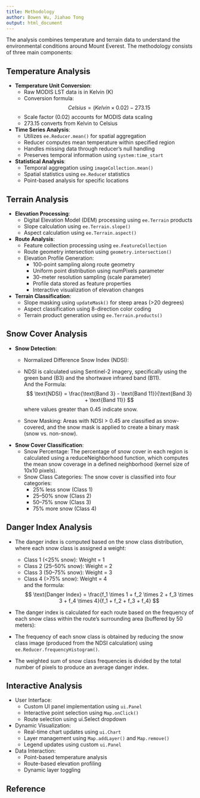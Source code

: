 ```yaml
---
title: Methodology
author: Bowen Wu, Jiahao Tong
output: html_document
---
```


The analysis combines temperature and terrain data to understand the environmental conditions around Mount Everest. The methodology consists of three main components:

## **Temperature Analysis**  
  
   - **Temperature Unit Conversion**:
     - Raw MODIS LST data is in Kelvin (K)
     - Conversion formula:  
     $$ Celsius = (Kelvin × 0.02) - 273.15 $$
     - Scale factor (0.02) accounts for MODIS data scaling
     - 273.15 converts from Kelvin to Celsius  
       
   - **Time Series Analysis**:
     - Utilizes `ee.Reducer.mean()` for spatial aggregation
     - Reducer computes mean temperature within specified region
     - Handles missing data through reducer's null handling
     - Preserves temporal information using `system:time_start`  
       
   - **Statistical Analysis**:
     - Temporal aggregation using `imageCollection.mean()`
     - Spatial statistics using `ee.Reduce`r statistics
     - Point-based analysis for specific locations

## **Terrain Analysis**  
  
   - **Elevation Processing**:
     - Digital Elevation Model (DEM) processing using `ee.Terrain` products
     - Slope calculation using `ee.Terrain.slope()`
     - Aspect calculation using `ee.Terrain.aspect()`  
       
   - **Route Analysis**:
     - Feature collection processing using `ee.FeatureCollection`
     - Route geometry intersection using `geometry.intersection()`
     - Elevation Profile Generation:
       - 100-point sampling along route geometry
       - Uniform point distribution using numPixels parameter
       - 30-meter resolution sampling (scale parameter)
       - Profile data stored as feature properties
       - Interactive visualization of elevation changes  
         
   - **Terrain Classification**:
     - Slope masking using `updateMask()` for steep areas (>20 degrees)
     - Aspect classification using 8-direction color coding
     - Terrain product generation using `ee.Terrain.products()`

## **Snow Cover Analysis**  
  
   - **Snow Detection**:
     - Normalized Difference Snow Index (NDSI):
     - NDSI is calculated using Sentinel-2 imagery, specifically using the green band (B3) and the shortwave infrared band (B11).  
     And the Formula:  
     $$ \text{NDSI} = \frac{\text{Band 3} - \text{Band 11}}{\text{Band 3} + \text{Band 11}} $$  where values greater than 0.45 indicate snow.

     - Snow Masking: Areas with NDSI > 0.45 are classified as snow-covered, and the snow mask is applied to create a binary mask (snow vs. non-snow).

   - **Snow Cover Classification**:
     - Snow Percentage: The percentage of snow cover in each region is calculated using a reduceNeighborhood function, which computes the mean snow coverage in a defined neighborhood (kernel size of 10x10 pixels).
     - Snow Class Categories: The snow cover is classified into four categories:
       - 25% less snow (Class 1)
       - 25–50% snow (Class 2)
       - 50–75% snow (Class 3)
       - 75% more snow (Class 4)

## **Danger Index Analysis**  
  
   - The danger index is computed based on the snow class distribution, where each snow class is assigned a weight:
     - Class 1 (<25% snow): Weight = 1
     - Class 2 (25–50% snow): Weight = 2
     - Class 3 (50–75% snow): Weight = 3
     - Class 4 (>75% snow): Weight = 4  
     and the formula:  
     $$ \text{Danger Index} = \frac{f_1 \times 1 + f_2 \times 2 + f_3 \times 3 + f_4 \times 4}{f_1 + f_2 + f_3 + f_4} $$  
       
   - The danger index is calculated for each route based on the frequency of each snow class within the route’s surrounding area (buffered by 50 meters):
  
   - The frequency of each snow class is obtained by reducing the snow class image (produced from the NDSI calculation) using `ee.Reducer.frequencyHistogram()`.

   - The weighted sum of snow class frequencies is divided by the total number of pixels to produce an average danger index.  
  
## **Interactive Analysis**  
  
   - User Interface:
     - Custom UI panel implementation using `ui.Panel`
     - Interactive point selection using `Map.onClick()`
     - Route selection using ui.Select dropdown  
       
   - Dynamic Visualization:
     - Real-time chart updates using `ui.Chart`
     - Layer management using `Map.addLayer()` and `Map.remove()`
     - Legend updates using custom `ui.Panel`  
       
   - Data Interaction:
     - Point-based temperature analysis
     - Route-based elevation profiling
     - Dynamic layer toggling

## Reference